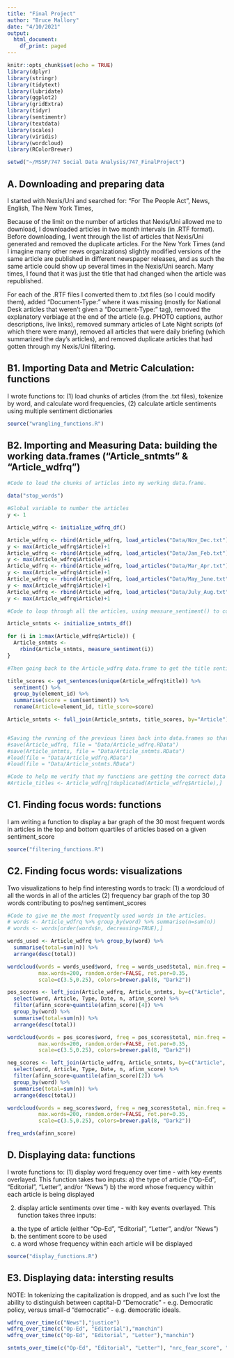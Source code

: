 ```yaml
---
title: "Final Project"
author: "Bruce Mallory"
date: "4/10/2021"
output:
  html_document:
    df_print: paged
---
```


```r
knitr::opts_chunk$set(echo = TRUE)
library(dplyr)
library(stringr)
library(tidytext)
library(lubridate)
library(ggplot2)
library(gridExtra)
library(tidyr)
library(sentimentr)
library(textdata)
library(scales)
library(viridis)
library(wordcloud)
library(RColorBrewer)

setwd("~/MSSP/747 Social Data Analysis/747_FinalProject")
```

## A. Downloading and preparing data

I started with Nexis/Uni and searched for:
  "For The People Act",
  News,
  English,
  The New York Times,
  <dates>
  
Because of the limit on the number of articles that Nexis/Uni allowed me to download, I downloaded articles in two month intervals (in .RTF format).  Before downloading, I went through the list of articles that Nexis/Uni generated and removed the duplicate articles.  For the New York Times (and I imagine many other news organizations) slightly modified versions of the same article are published in different newspaper releases, and as such the same article could show up several times in the Nexis/Uni search.  Many times, I found that it was just the title that had changed when the article was republished.

For each of the .RTF files I converted them to .txt files (so I could modify them), added "Document-Type:" where it was missing (mostly for National Desk articles that weren't given a "Document-Type:" tag), removed the explanatory verbiage at the end of the article (e.g. PHOTO captions, author descriptions, live links), removed summary articles of Late Night scripts (of which there were many), removed all articles that were daily briefing (which summarized the day's articles), and removed duplicate articles that had gotten through my Nexis/Uni filtering.


## B1. Importing Data and Metric Calculation: functions

I wrote functions to:
  (1) load chunks of articles (from the .txt files), tokenize by word, and calculate word frequencies,
  (2) calculate article sentiments using multiple sentiment dictionaries

```r
source("wrangling_functions.R")
```

## B2. Importing and Measuring Data: building the working data.frames ("Article_sntmts" & "Article_wdfrq")

```r
#Code to load the chunks of articles into my working data.frame. 

data("stop_words")

#Global variable to number the articles
y <- 1

Article_wdfrq <- initialize_wdfrq_df()

Article_wdfrq <- rbind(Article_wdfrq, load_articles("Data/Nov_Dec.txt"))
y <- max(Article_wdfrq$Article)+1
Article_wdfrq <- rbind(Article_wdfrq, load_articles("Data/Jan_Feb.txt"))
y <- max(Article_wdfrq$Article)+1
Article_wdfrq <- rbind(Article_wdfrq, load_articles("Data/Mar_Apr.txt"))
y <- max(Article_wdfrq$Article)+1
Article_wdfrq <- rbind(Article_wdfrq, load_articles("Data/May_June.txt"))
y <- max(Article_wdfrq$Article)+1
Article_wdfrq <- rbind(Article_wdfrq, load_articles("Data/July_Aug.txt"))
y <- max(Article_wdfrq$Article)+1

#Code to loop through all the articles, using measure_sentiment() to collect each article's sentiment.

Article_sntmts <- initialize_sntmts_df()

for (i in 1:max(Article_wdfrq$Article)) {
  Article_sntmts <-
    rbind(Article_sntmts, measure_sentiment(i))
}

#Then going back to the Article_wdfrq data.frame to get the title sentiments, and joining them to the Article_sntmts data.frame.

title_scores <- get_sentences(unique(Article_wdfrq$title)) %>% 
  sentiment() %>% 
  group_by(element_id) %>% 
  summarise(score = sum(sentiment)) %>% 
  rename(Article=element_id, title_score=score)

Article_sntmts <- full_join(Article_sntmts, title_scores, by="Article")


#Saving the running of the previous lines back into data.frames so that I can reload the data.frames without having to run this chunk of code again.  I did this for the process of creating my data display functions, and collecting interesting results.
#save(Article_wdfrq, file = "Data/Article_wdfrq.RData")
#save(Article_sntmts, file = "Data/Article_sntmts.RData")
#load(file = "Data/Article_wdfrq.RData")
#load(file = "Data/Article_sntmts.RData")

#Code to help me verify that my functions are getting the correct data in the correct places.  
#Article_titles <- Article_wdfrq[!duplicated(Article_wdfrq$Article),]

```
## C1. Finding focus words: functions

I am writing a function to display a bar graph of the 30 most frequent words in articles in the top and bottom quartiles of articles based on a given sentiment_score

```r
source("filtering_functions.R")
```

## C2. Finding focus words: visualizations
Two visualizations to help find interesting words to track:
(1) a wordcloud of all the words in all of the articles 
(2) frequency bar graph of the top 30 words contributing to pos/neg sentiment_scores
```r

#Code to give me the most frequently used words in the articles.
# words <- Article_wdfrq %>% group_by(word) %>% summarise(n=sum(n))
# words <- words[order(words$n, decreasing=TRUE),]

words_used <- Article_wdfrq %>% group_by(word) %>%
  summarise(total=sum(n)) %>% 
  arrange(desc(total))

wordcloud(words = words_used$word, freq = words_used$total, min.freq = 50,           
          max.words=200, random.order=FALSE, rot.per=0.35, 
          scale=c(3.5,0.25), colors=brewer.pal(8, "Dark2"))

pos_scores <- left_join(Article_wdfrq, Article_sntmts, by=c("Article", "Type", "Date")) %>% 
  select(word, Article, Type, Date, n, afinn_score) %>% 
  filter(afinn_score>quantile(afinn_score)[4]) %>% 
  group_by(word) %>%
  summarise(total=sum(n)) %>% 
  arrange(desc(total))

wordcloud(words = pos_scores$word, freq = pos_scores$total, min.freq = 25,           
          max.words=200, random.order=FALSE, rot.per=0.35, 
          scale=c(3.5,0.25), colors=brewer.pal(8, "Dark2"))

neg_scores <- left_join(Article_wdfrq, Article_sntmts, by=c("Article", "Type", "Date")) %>% 
  select(word, Article, Type, Date, n, afinn_score) %>% 
  filter(afinn_score<quantile(afinn_score)[2]) %>% 
  group_by(word) %>%
  summarise(total=sum(n)) %>% 
  arrange(desc(total))

wordcloud(words = neg_scores$word, freq = neg_scores$total, min.freq = 25,           
          max.words=200, random.order=FALSE, rot.per=0.35, 
          scale=c(3.5,0.25), colors=brewer.pal(8, "Dark2"))

freq_wrds(afinn_score)
```

## D. Displaying data: functions

I wrote functions to:
(1) display word frequency over time - with key events overlayed.
This function takes two inputs:
a) the type of article ("Op-Ed", "Editorial", "Letter", and/or "News")
b) the word whose frequency within each article is being displayed

(2) display article sentiments over time - with key events overlayed.
This function takes three inputs:
a) the type of article (either "Op-Ed", "Editorial", "Letter", and/or "News")
b) the sentiment score to be used
c) a word whose frequency within each article will be displayed


```r
source("display_functions.R")
```

## E3. Displaying data: intersting results

NOTE: In tokenizing the capitalization is dropped, and as such I've lost the ability to distinguish between captital-D "Democratic" - e.g. Democratic policy, versus small-d "democratic" - e.g. democratic ideals.
```r

wdfrq_over_time(c("News"),"justice")
wdfrq_over_time(c("Op-Ed", "Editorial"),"manchin")
wdfrq_over_time(c("Op-Ed", "Editorial", "Letter"),"manchin")

sntmts_over_time(c("Op-Ed", "Editorial", "Letter"), "nrc_fear_score", "sinema")


```
